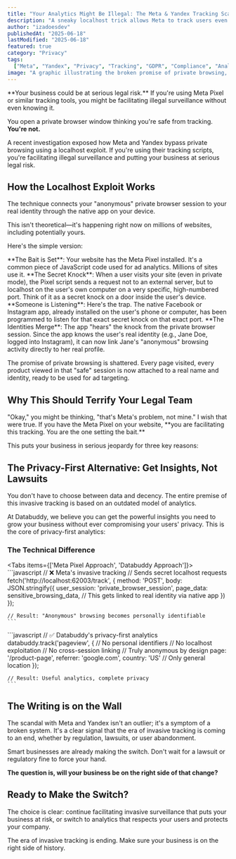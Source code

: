```yaml
---
title: "Your Analytics Might Be Illegal: The Meta & Yandex Tracking Scandal"
description: "A sneaky localhost trick allows Meta to track users even in private browsing. Discover how this puts your business at risk and why privacy-first analytics is the only safe path forward."
author: "izadoesdev"
publishedAt: "2025-06-18"
lastModified: "2025-06-18"
featured: true
category: "Privacy"
tags:
  ["Meta", "Yandex", "Privacy", "Tracking", "GDPR", "Compliance", "Analytics"]
image: "A graphic illustrating the broken promise of private browsing, with a padlock being compromised by spying eyes, representing invasive tracking."
---
```



<Callout title="🚨 Privacy Alert" type="error">
  **Your business could be at serious legal risk.** If you're using Meta Pixel
  or similar tracking tools, you might be facilitating illegal surveillance
  without even knowing it.
</Callout>

You open a private browser window thinking you're safe from tracking. **You're not.**

A recent investigation exposed how Meta and Yandex bypass private browsing using a localhost exploit. If you're using their tracking scripts, you're facilitating illegal surveillance and putting your business at serious legal risk.

## How the Localhost Exploit Works

The technique connects your "anonymous" private browser session to your real identity through the native app on your device.

<Callout title="The Secret Technique Exposed" type="warning">
  This isn't theoretical—it's happening right now on millions of websites,
  including potentially yours.
</Callout>

Here's the simple version:

<Steps>
  <Step>
    **The Bait is Set**: Your website has the Meta Pixel installed. It's a
    common piece of JavaScript code used for ad analytics. Millions of sites use
    it.
  </Step>
  <Step>
    **The Secret Knock**: When a user visits your site (even in private mode),
    the Pixel script sends a request not to an external server, but to localhost
    on the user's own computer on a very specific, high-numbered port. Think of
    it as a secret knock on a door inside the user's device.
  </Step>
  <Step>
    **Someone is Listening**: Here's the trap. The native Facebook or Instagram
    app, already installed on the user's phone or computer, has been programmed
    to listen for that exact secret knock on that exact port.
  </Step>
  <Step>
    **The Identities Merge**: The app "hears" the knock from the private browser
    session. Since the app knows the user's real identity (e.g., Jane Doe,
    logged into Instagram), it can now link Jane's "anonymous" browsing activity
    directly to her real profile.
  </Step>
</Steps>

The promise of private browsing is shattered. Every page visited, every product viewed in that "safe" session is now attached to a real name and identity, ready to be used for ad targeting.

## Why This Should Terrify Your Legal Team

<Callout title="⚖️ Legal Reality Check" type="error">
  "Okay," you might be thinking, "that's Meta's problem, not mine." I wish that
  were true. If you have the Meta Pixel on your website, **you are facilitating
  this tracking. You are the one setting the bait.**
</Callout>

This puts your business in serious jeopardy for three key reasons:

<Cards>
  <Card
    title="💔 The Loss of User Trust is Irreversible"
    description="Your users trust you to respect their privacy. When they find out that the tools on your site are part of a system that actively deceives them, that trust is gone. Forever. In a world where consumers are increasingly privacy-conscious, reputation is everything."
    className="border-red-200 dark:border-red-800"
  />
  <Card
    title="⚖️ A Compliance & Lawsuit Nightmare"
    description="Regulations like GDPR and CCPA have strict rules about consent. This kind of tracking—covertly linking data without explicit, informed consent—is a flagrant violation. The potential fines are astronomical, and the risk of class-action lawsuits is very real. You can't claim ignorance when you're the one who installed the code."
    className="border-orange-200 dark:border-orange-800"
  />
  <Card
    title="🎯 It's a Deliberate Cat-and-Mouse Game"
    description="This isn't an accident. The report notes that when browser makers like Google patch one vulnerability, Meta and others simply find a new one. They are actively working to circumvent privacy measures. Relying on their tools means you are building your business on a foundation of deliberate non-compliance."
    className="border-yellow-200 dark:border-yellow-800"
  />
</Cards>

## The Privacy-First Alternative: Get Insights, Not Lawsuits

<Callout title="🌟 The Good News" type="success">
  You don't have to choose between data and decency. The entire premise of this
  invasive tracking is based on an outdated model of analytics.
</Callout>

At Databuddy, we believe you can get the powerful insights you need to grow your business without ever compromising your users' privacy. This is the core of privacy-first analytics:

<Cards>
  <Card
    title="✅ Privacy-First Analytics"
    description="No cookies, no cross-site tracking, actionable insights without invasion. Your data stays yours."
    className="border-green-200 dark:border-green-800"
  />
  <Card
    title="❌ Big Tech Tracking"
    description="Localhost exploitation, identity linking, deceptive practices, data harvesting for ads."
    className="border-red-200 dark:border-red-800"
  />
</Cards>

### The Technical Difference

<Tabs items={['Meta Pixel Approach', 'Databuddy Approach']}>
  <Tab value="Meta Pixel Approach">
    ```javascript
    // ❌ Meta's invasive tracking
    // Sends secret localhost requests
    fetch('http://localhost:62003/track', {
      method: 'POST',
      body: JSON.stringify({
        user_session: 'private_browser_session',
        page_data: sensitive_browsing_data,
        // This gets linked to real identity via native app
      })
    });
    
    // Result: "Anonymous" browsing becomes personally identifiable
    ```
  </Tab>
  
  <Tab value="Databuddy Approach">
    ```javascript
    // ✅ Databuddy's privacy-first analytics
    databuddy.track('pageview', {
      // No personal identifiers
      // No localhost exploitation
      // No cross-session linking
      // Truly anonymous by design
      page: '/product-page',
      referrer: 'google.com',
      country: 'US' // Only general location
    });
    
    // Result: Useful analytics, complete privacy
    ```
  </Tab>
</Tabs>

## The Writing is on the Wall

The scandal with Meta and Yandex isn't an outlier; it's a symptom of a broken system. It's a clear signal that the era of invasive tracking is coming to an end, whether by regulation, lawsuits, or user abandonment.

<Callout title="🔮 The Future is Privacy-First" type="info">
  Smart businesses are already making the switch. Don't wait for a lawsuit or
  regulatory fine to force your hand.
</Callout>

**The question is, will your business be on the right side of that change?**

## Ready to Make the Switch?

The choice is clear: continue facilitating invasive surveillance that puts your business at risk, or switch to analytics that respects your users and protects your company.

The era of invasive tracking is ending. Make sure your business is on the right side of history.
